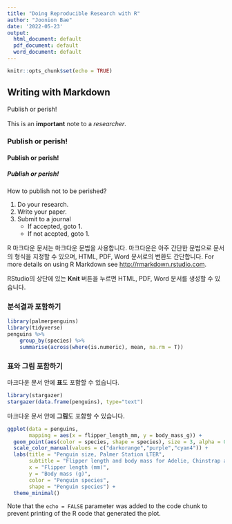 ---
title: "Doing Reproducible Research with R"
author: "Joonion Bae"
date: '2022-05-23'
output:
  html_document: default
  pdf_document: default
  word_document: default
---

```{r setup, include=FALSE}
knitr::opts_chunk$set(echo = TRUE)
```

## Writing with Markdown

Publish or perish! \
\
This is an **important** note to a *researcher*. \

### Publish or perish!  

#### Publish or perish!  

##### Publish or perish!  

How to publish not to be perished?

1. Do your research.
2. Write your paper.
3. Submit to a journal
    - If accepted, goto 1.
    - If not accpted, goto 1.

R 마크다운 문서는 마크다운 문법을 사용합니다. 마크다운은 아주 간단한 문법으로 문서의 형식을 지정할 수 있으며, HTML, PDF, Word 문서로의 변환도 간단합니다. For more details on using R Markdown see <http://rmarkdown.rstudio.com>.

RStudio의 상단에 있는 **Knit** 버튼을 누르면 HTML, PDF, Word 문서를 생성할 수 있습니다. 

### 분석결과 포함하기

```{r summary}
library(palmerpenguins)
library(tidyverse)
penguins %>%
    group_by(species) %>%
    summarise(across(where(is.numeric), mean, na.rm = T))
```

### 표와 그림 포함하기

마크다운 문서 안에 **표**도 포함할 수 있습니다.

```{r tables}
library(stargazer)
stargazer(data.frame(penguins), type="text")
```

마크다운 문서 안에 **그림**도 포함할 수 있습니다.

```{r figures, echo=FALSE}
ggplot(data = penguins, 
       mapping = aes(x = flipper_length_mm, y = body_mass_g)) +
  geom_point(aes(color = species, shape = species), size = 3, alpha = 0.8) +
  scale_color_manual(values = c("darkorange","purple","cyan4")) +
  labs(title = "Penguin size, Palmer Station LTER",
       subtitle = "Flipper length and body mass for Adelie, Chinstrap and Gentoo Penguins",
       x = "Flipper length (mm)",
       y = "Body mass (g)",
       color = "Penguin species",
       shape = "Penguin species") +
  theme_minimal()
```

Note that the `echo = FALSE` parameter was added to the code chunk to prevent printing of the R code that generated the plot.
